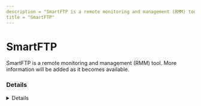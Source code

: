 ```yaml
---
description = "SmartFTP is a remote monitoring and management (RMM) tool. More information will be added as it becomes available."
title = "SmartFTP"
---
```




# SmartFTP

SmartFTP is a remote monitoring and management (RMM) tool. More information will be added as it becomes available.

### Details
<Details author={""}
         category={""}
         created={""}
         website={""}
         lastModified={""}
         privileges={""}
         free={ "" }
         verification={""}
/>

#### Installation Paths
<Card code={ ["C:\\Program Files (x86)\\SmartFTP Client\\en-US\\", "*\\SmartFTP Client\\*", "*\\SfShellTools.dll.mui"] }/>





### Forensic Artifacts










